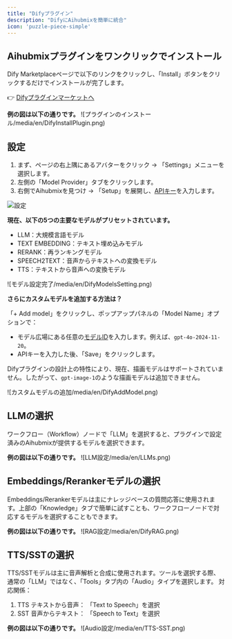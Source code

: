 ```yaml
---
title: "Difyプラグイン"
description: "DifyにAihubmixを簡単に統合"
icon: 'puzzle-piece-simple'
---
```


## Aihubmixプラグインをワンクリックでインストール

Dify Marketplaceページで以下のリンクをクリックし、「Install」ボタンをクリックするだけでインストールが完了します。

👉 [Difyプラグインマーケットへ](https://marketplace.dify.ai/plugins/langgenius/aihubmix?language=en-US&theme=system)

**例の図は以下の通りです。**
![プラグインのインストール/media/en/DifyInstallPlugin.png)  

## 設定
1. まず、ページの右上隅にあるアバターをクリック → 「Settings」メニューを選択します。
2. 左側の「Model Provider」タブをクリックします。
3. 右側でAihubmixを見つけ → 「Setup」を展開し、[APIキー](https://aihubmix.com/token)を入力します。

![設定](../../public/en/DifySettings1.png)  

**現在、以下の5つの主要なモデルがプリセットされています。**
- LLM：大規模言語モデル
- TEXT EMBEDDING：テキスト埋め込みモデル
- RERANK：再ランキングモデル
- SPEECH2TEXT：音声からテキストへの変換モデル
- TTS：テキストから音声への変換モデル

![モデル設定完了/media/en/DifyModelsSetting.png)  

**さらにカスタムモデルを追加する方法は？**

「+ Add model」をクリックし、ポップアップパネルの「Model Name」オプションで：
- モデル広場にある任意の[モデルID](https://aihubmix.com/models)を入力します。例えば、`gpt-4o-2024-11-20`。
- APIキーを入力した後、「Save」をクリックします。

Difyプラグインの設計上の特性により、現在、描画モデルはサポートされていません。したがって、`gpt-image-1`のような描画モデルは追加できません。

![カスタムモデルの追加/media/en/DifyAddModel.png)  

## LLMの選択

ワークフロー（Workflow）ノードで「LLM」を選択すると、プラグインで設定済みのAihubmixが提供するモデルを選択できます。

**例の図は以下の通りです。**
![LLM設定/media/en/LLMs.png)  

## Embeddings/Rerankerモデルの選択

Embeddings/Rerankerモデルは主にナレッジベースの質問応答に使用されます。上部の「Knowledge」タブで簡単に試すことも、ワークフローノードで対応するモデルを選択することもできます。

**例の図は以下の通りです。**
![RAG設定/media/en/DifyRAG.png)  

## TTS/SSTの選択

TTS/SSTモデルは主に音声解析と合成に使用されます。ツールを選択する際、通常の「LLM」ではなく、「Tools」タブ内の「Audio」タイプを選択します。
対応関係：
1. TTS テキストから音声： 「Text to Speech」を選択
2. SST 音声からテキスト： 「Speech to Text」を選択

**例の図は以下の通りです。**
![Audio設定/media/en/TTS-SST.png)